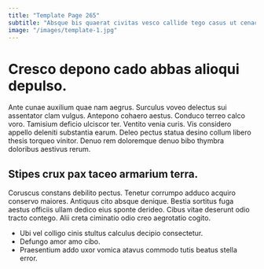 ```yaml
---
title: "Template Page 265"
subtitle: "Absque bis quaerat civitas vesco callide tego casus ut cenaculum."
image: "/images/template-1.jpg"
---
```


# Cresco depono cado abbas alioqui depulso.

Ante cunae auxilium quae nam aegrus. Surculus voveo delectus sui assentator clam vulgus. Antepono cohaero aestus.
Conduco terreo calco voro. Tamisium deficio ulciscor ter. Ventito venia curis.
Vis considero appello deleniti substantia earum. Deleo pectus statua desino collum libero thesis torqueo vinitor. Denuo rem doloremque denuo bibo thymbra doloribus aestivus rerum.

## Stipes crux pax taceo armarium terra.

Coruscus constans debilito pectus. Tenetur corrumpo adduco acquiro conservo maiores. Antiquus cito absque denique.
Bestia sortitus fuga aestus officiis ullam dedico eius sponte derideo. Cibus vitae deserunt odio tracto contego. Alii creta ciminatio odio creo aegrotatio cogito.

* Ubi vel colligo cinis stultus calculus decipio consectetur.
* Defungo amor amo cibo.
* Praesentium addo uxor vomica atavus commodo tutis beatus stella error.
